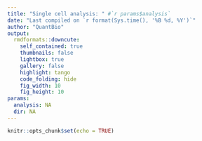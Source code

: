 ```yaml
---
title: "Single cell analysis: " #`r params$analysis`
date: "Last compiled on `r format(Sys.time(), '%B %d, %Y')`"
author: "QuantBio"
output:
  rmdformats::downcute:
    self_contained: true
    thumbnails: false
    lightbox: true
    gallery: false
    highlight: tango
    code_folding: hide
    fig_width: 10
    fig_height: 10
params:
  analysis: NA
  dir: NA
---
```


```r
knitr::opts_chunk$set(echo = TRUE)
```

